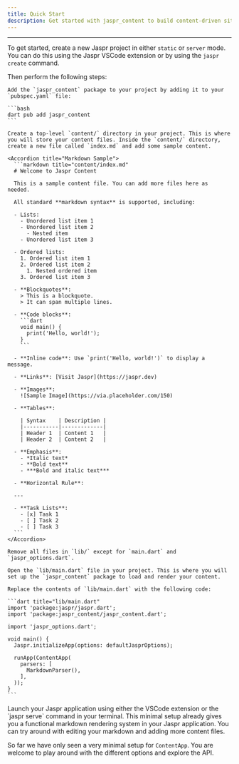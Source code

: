 ```yaml
---
title: Quick Start
description: Get started with jaspr_content to build content-driven sites.
---
```


---

To get started, create a new Jaspr project in either `static` or `server` mode. You can do this using the Jaspr VSCode extension or by using the `jaspr create` command.

Then perform the following steps:

<Steps>
  <Step title="Add jaspr_content">

    Add the `jaspr_content` package to your project by adding it to your `pubspec.yaml` file:

    ```bash
    dart pub add jaspr_content
    ```
  </Step>
  <Step title="Add a Content Directory">

    Create a top-level `content/` directory in your project. This is where you will store your content files. Inside the `content/` directory, create a new file called `index.md` and add some sample content.

    <Accordion title="Markdown Sample">
      ```markdown title="content/index.md"
      # Welcome to Jaspr Content

      This is a sample content file. You can add more files here as needed.

      All standard **markdown syntax** is supported, including:

      - Lists:
        - Unordered list item 1
        - Unordered list item 2
          - Nested item
        - Unordered list item 3

      - Ordered lists:
        1. Ordered list item 1
        2. Ordered list item 2
          1. Nested ordered item
        3. Ordered list item 3

      - **Blockquotes**:
        > This is a blockquote.  
        > It can span multiple lines.

      - **Code blocks**:
        ```dart
        void main() {
          print('Hello, world!');
        }
        ```

      - **Inline code**: Use `print('Hello, world!')` to display a message.

      - **Links**: [Visit Jaspr](https://jaspr.dev)

      - **Images**:
        ![Sample Image](https://via.placeholder.com/150)

      - **Tables**:

        | Syntax    | Description |
        |-----------|-------------|
        | Header 1  | Content 1   |
        | Header 2  | Content 2   |

      - **Emphasis**:
        - *Italic text*
        - **Bold text**
        - ***Bold and italic text***

      - **Horizontal Rule**:

      ---

      - **Task Lists**:
        - [x] Task 1
        - [ ] Task 2
        - [ ] Task 3
      ```
    </Accordion>
  </Step>
  <Step title="Update main.dart">

    Remove all files in `lib/` except for `main.dart` and `jaspr_options.dart`.

    Open the `lib/main.dart` file in your project. This is where you will set up the `jaspr_content` package to load and render your content.

    Replace the contents of `lib/main.dart` with the following code:

    ```dart title="lib/main.dart"
    import 'package:jaspr/jaspr.dart';
    import 'package:jaspr_content/jaspr_content.dart';

    import 'jaspr_options.dart';

    void main() {
      Jaspr.initializeApp(options: defaultJasprOptions);

      runApp(ContentApp(
        parsers: [
          MarkdownParser(),
        ],
      ));
    }
    ```
  </Step>
  <Step title="Launch Jaspr">
    Launch your Jaspr application using either the VSCode extension or the `jaspr serve` command in your terminal.
  </Step>
</Steps>

<Success>
  This minimal setup already gives you a functional markdown rendering system in your Jaspr application. You can try around with editing your markdown and adding more content files.
</Success>

So far we have only seen a very minimal setup for `ContentApp`. You are welcome to play around with the different options and explore the API.

